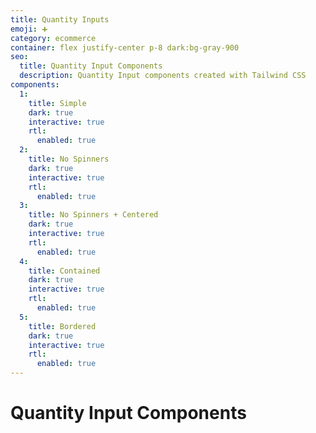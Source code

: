 ```yaml
---
title: Quantity Inputs
emoji: ➕
category: ecommerce
container: flex justify-center p-8 dark:bg-gray-900
seo:
  title: Quantity Input Components
  description: Quantity Input components created with Tailwind CSS
components:
  1:
    title: Simple
    dark: true
    interactive: true
    rtl:
      enabled: true
  2:
    title: No Spinners
    dark: true
    interactive: true
    rtl:
      enabled: true
  3:
    title: No Spinners + Centered
    dark: true
    interactive: true
    rtl:
      enabled: true
  4:
    title: Contained
    dark: true
    interactive: true
    rtl:
      enabled: true
  5:
    title: Bordered
    dark: true
    interactive: true
    rtl:
      enabled: true
---
```


# Quantity Input Components

<List
  componentsData={componentsArray}
  componentContainer={componentContainer}
/>
